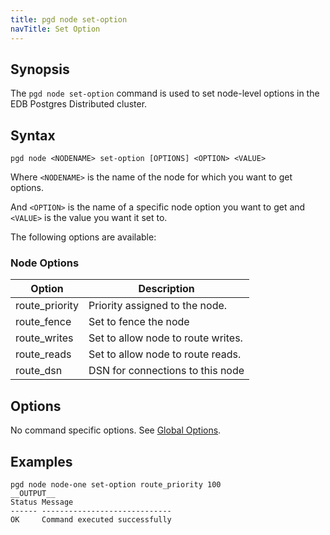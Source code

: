 ```yaml
---
title: pgd node set-option
navTitle: Set Option
---
```


## Synopsis

The `pgd node set-option` command is used to set node-level options in the EDB Postgres Distributed cluster.

## Syntax

```shell
pgd node <NODENAME> set-option [OPTIONS] <OPTION> <VALUE>
```

Where `<NODENAME>` is the name of the node for which you want to get options.

And `<OPTION>` is the name of a specific node option you want to get and `<VALUE>` is the value you want it set to.  

The following options are available:

### Node Options

| Option         | Description                        |
|----------------|------------------------------------|
| route_priority | Priority assigned to the node.     |
| route_fence    | Set to fence the node              |
| route_writes   | Set to allow node to route writes. |
| route_reads    | Set to allow node to route reads.  |
| route_dsn      | DSN for connections to this node   |

## Options

No command specific options. See [Global Options](/pgd/latest/cli/command_ref/#global-options).

## Examples

```shell
pgd node node-one set-option route_priority 100
__OUTPUT__
Status Message
------ -----------------------------
OK     Command executed successfully
```
